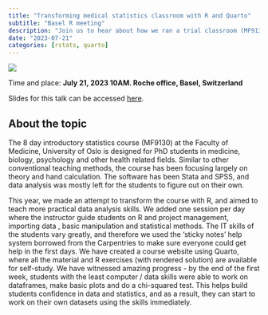 ```yaml
---
title: "Transforming medical statistics classroom with R and Quarto"
subtitle: "Basel R meeting"
description: "Join us to hear about how we ran a trial classroom (MF9130E) with R and Quarto at the Faculty of Medicine, University of Oslo"
date: "2023-07-21"
categories: [rstats, quarto]
---
```


![](image_talk_20230721.png)

Time and place: **July 21, 2023 10AM. Roche office, Basel, Switzerland**

Slides for this talk can be accessed [here](https://github.com/andreaczhang/talks/tree/master/2023-07-21-basel).

## About the topic

The 8 day introductory statistics course (MF9130) at the Faculty of Medicine, University of Oslo is designed for PhD students in medicine, biology, psychology and other health related fields. Similar to other conventional teaching methods, the course has been focusing largely on theory and hand calculation. The software has been Stata and SPSS, and data analysis was mostly left for the students to figure out on their own.

This year, we made an attempt to transform the course with R, and aimed to teach more practical data analysis skills. We added one session per day where the instructor guide students on R and project management, importing data , basic manipulation and statistical methods. The IT skills of the students vary greatly, and therefore we used the 'sticky notes' help system borrowed from the Carpentries to make sure everyone could get help in the first days. We have created a course website using Quarto, where all the material and R exercises (with rendered solution) are available for self-study. We have witnessed amazing progress - by the end of the first week, students with the least computer / data skills were able to work on dataframes, make basic plots and do a chi-squared test. This helps build students confidence in data and statistics, and as a result, they can start to work on their own datasets using the skills immediately. 

